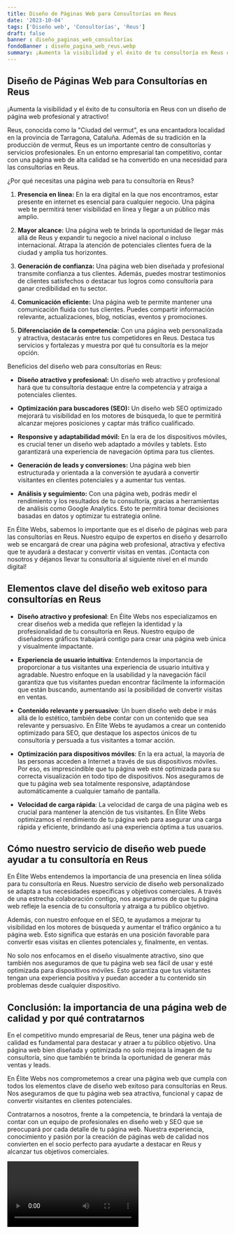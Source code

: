 ```yaml
---
title: Diseño de Páginas Web para Consultorías en Reus
date: '2023-10-04'
tags: ['Diseño web', 'Consultorías', 'Reus']
draft: false
banner : diseño_paginas_web_consultorías
fondoBanner : diseño_pagina_web_reus.webp
summary: ¡Aumenta la visibilidad y el éxito de tu consultoría en Reus con un diseño de página web profesional y atractivo!
---
```


## Diseño de Páginas Web para Consultorías en Reus

¡Aumenta la visibilidad y el éxito de tu consultoría en Reus con un diseño de página web profesional y atractivo!

Reus, conocida como la "Ciudad del vermut", es una encantadora localidad en la provincia de Tarragona, Cataluña. Además de su tradición en la producción de vermut, Reus es un importante centro de consultorías y servicios profesionales. En un entorno empresarial tan competitivo, contar con una página web de alta calidad se ha convertido en una necesidad para las consultorías en Reus.

¿Por qué necesitas una página web para tu consultoría en Reus?

1. **Presencia en línea:** En la era digital en la que nos encontramos, estar presente en internet es esencial para cualquier negocio. Una página web te permitirá tener visibilidad en línea y llegar a un público más amplio.

2. **Mayor alcance:** Una página web te brinda la oportunidad de llegar más allá de Reus y expandir tu negocio a nivel nacional o incluso internacional. Atrapa la atención de potenciales clientes fuera de la ciudad y amplía tus horizontes.

3. **Generación de confianza:** Una página web bien diseñada y profesional transmite confianza a tus clientes. Además, puedes mostrar testimonios de clientes satisfechos o destacar tus logros como consultoría para ganar credibilidad en tu sector.

4. **Comunicación eficiente:** Una página web te permite mantener una comunicación fluida con tus clientes. Puedes compartir información relevante, actualizaciones, blog, noticias, eventos y promociones.

5. **Diferenciación de la competencia:** Con una página web personalizada y atractiva, destacarás entre tus competidores en Reus. Destaca tus servicios y fortalezas y muestra por qué tu consultoría es la mejor opción.

Beneficios del diseño web para consultorías en Reus:

- **Diseño atractivo y profesional:** Un diseño web atractivo y profesional hará que tu consultoría destaque entre la competencia y atraiga a potenciales clientes.

- **Optimización para buscadores (SEO):** Un diseño web SEO optimizado mejorará tu visibilidad en los motores de búsqueda, lo que te permitirá alcanzar mejores posiciones y captar más tráfico cualificado.

- **Responsive y adaptabilidad móvil:** En la era de los dispositivos móviles, es crucial tener un diseño web adaptado a móviles y tablets. Esto garantizará una experiencia de navegación óptima para tus clientes.

- **Generación de leads y conversiones:** Una página web bien estructurada y orientada a la conversión te ayudará a convertir visitantes en clientes potenciales y a aumentar tus ventas.

- **Análisis y seguimiento:** Con una página web, podrás medir el rendimiento y los resultados de tu consultoría, gracias a herramientas de análisis como Google Analytics. Esto te permitirá tomar decisiones basadas en datos y optimizar tu estrategia online.

En Élite Webs, sabemos lo importante que es el diseño de páginas web para las consultorías en Reus. Nuestro equipo de expertos en diseño y desarrollo web se encargará de crear una página web profesional, atractiva y efectiva que te ayudará a destacar y convertir visitas en ventas. ¡Contacta con nosotros y déjanos llevar tu consultoría al siguiente nivel en el mundo digital!

<GifSeo />

<Cta />

## Elementos clave del diseño web exitoso para consultorías en Reus

- **Diseño atractivo y profesional**: En Élite Webs nos especializamos en crear diseños web a medida que reflejen la identidad y la profesionalidad de tu consultoría en Reus. Nuestro equipo de diseñadores gráficos trabajará contigo para crear una página web única y visualmente impactante.

- **Experiencia de usuario intuitiva**: Entendemos la importancia de proporcionar a tus visitantes una experiencia de usuario intuitiva y agradable. Nuestro enfoque en la usabilidad y la navegación fácil garantiza que tus visitantes puedan encontrar fácilmente la información que están buscando, aumentando así la posibilidad de convertir visitas en ventas.

- **Contenido relevante y persuasivo**: Un buen diseño web debe ir más allá de lo estético, también debe contar con un contenido que sea relevante y persuasivo. En Élite Webs te ayudamos a crear un contenido optimizado para SEO, que destaque los aspectos únicos de tu consultoría y persuada a tus visitantes a tomar acción.

- **Optimización para dispositivos móviles**: En la era actual, la mayoría de las personas acceden a Internet a través de sus dispositivos móviles. Por eso, es imprescindible que tu página web esté optimizada para su correcta visualización en todo tipo de dispositivos. Nos aseguramos de que tu página web sea totalmente responsive, adaptándose automáticamente a cualquier tamaño de pantalla.

- **Velocidad de carga rápida**: La velocidad de carga de una página web es crucial para mantener la atención de tus visitantes. En Élite Webs optimizamos el rendimiento de tu página web para asegurar una carga rápida y eficiente, brindando así una experiencia óptima a tus usuarios.

## Cómo nuestro servicio de diseño web puede ayudar a tu consultoría en Reus

En Élite Webs entendemos la importancia de una presencia en línea sólida para tu consultoría en Reus. Nuestro servicio de diseño web personalizado se adapta a tus necesidades específicas y objetivos comerciales. A través de una estrecha colaboración contigo, nos aseguramos de que tu página web refleje la esencia de tu consultoría y atraiga a tu público objetivo.

Además, con nuestro enfoque en el SEO, te ayudamos a mejorar tu visibilidad en los motores de búsqueda y aumentar el tráfico orgánico a tu página web. Esto significa que estarás en una posición favorable para convertir esas visitas en clientes potenciales y, finalmente, en ventas.

No solo nos enfocamos en el diseño visualmente atractivo, sino que también nos aseguramos de que tu página web sea fácil de usar y esté optimizada para dispositivos móviles. Esto garantiza que tus visitantes tengan una experiencia positiva y puedan acceder a tu contenido sin problemas desde cualquier dispositivo.

## Conclusión: la importancia de una página web de calidad y por qué contratarnos

En el competitivo mundo empresarial de Reus, tener una página web de calidad es fundamental para destacar y atraer a tu público objetivo. Una página web bien diseñada y optimizada no solo mejora la imagen de tu consultoría, sino que también te brinda la oportunidad de generar más ventas y leads.

En Élite Webs nos comprometemos a crear una página web que cumpla con todos los elementos clave de diseño web exitoso para consultorías en Reus. Nos aseguramos de que tu página web sea atractiva, funcional y capaz de convertir visitantes en clientes potenciales.

Contratarnos a nosotros, frente a la competencia, te brindará la ventaja de contar con un equipo de profesionales en diseño web y SEO que se preocupará por cada detalle de tu página web. Nuestra experiencia, conocimiento y pasión por la creación de páginas web de calidad nos convierten en el socio perfecto para ayudarte a destacar en Reus y alcanzar tus objetivos comerciales.

<Video />

<CtaBot job='Consultorías' city='Reus'/>

<Gmaps query='Reus+españa+maps' />